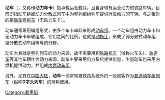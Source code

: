 {{多個問題|
{{Expert|time=2015-12-14T03:32:49+00:00}}
{{Expand |time=2011-07-28T03:09:42+00:00 }}
{{Unreferenced |time=2011-07-28T03:09:42+00:00 }}
}}
{{noteTA
|G1=Transport
|G2=Unit
|1=zh-hans:车厢;zh-hk:車卡;zh-tw:車廂;
|2=zh-hans:无动力车卡;zh-hk:拖卡;zh-tw:無動力車廂;
|3=zh-hans:分散式; zh-hant:分散式;
|4=zh-tw:線路;zh-cn:线路;zh-hk:綫路;
}}

'''动车'''（{{lang-en|Power Car}}，又称作'''动力车卡'''）指承载运营载荷，且自身带有运营动力的铁路车辆。目前即指[[动车组|动车组]]或[[动力分散式列车|动力分散式列车]]中为整列编组列车提供行进动力的车辆。与之相对的是[[动车组拖车|动车组拖车]]（无动力车卡）。

动车通常采用编组形式，由多个车卡串起来形成[[动车组|动车组]]。一个动车组由动力车卡和无动力车卡串联组成，它们之间的比例，也就是[[动拖比|动拖比]]，形成了弱分散式动车组、强分散式动车组等等的分野。

动车本身就是整列列车的动力来源，故不需要用到[[铁路机车|铁路机车]]（俗称火车头）、[[轨道车|轨道车]]等其他车辆作为动力来源。动车主要采用电力系统提供能量，少量动车也采用内燃机提供动力，并组成[[内燃动车组|内燃动车组]]。

另外，尤其在[[中国大陆|中国大陆]]，'''动车'''一词常常被铁路系统外的一般旅客作为[[普通动车组列车|普通动车组列车]]（俗称'''D字头列车'''）的简称使用。

{{鐵路}}
{{rail-stub}}
[[Category:動車組|Category:動車組]]